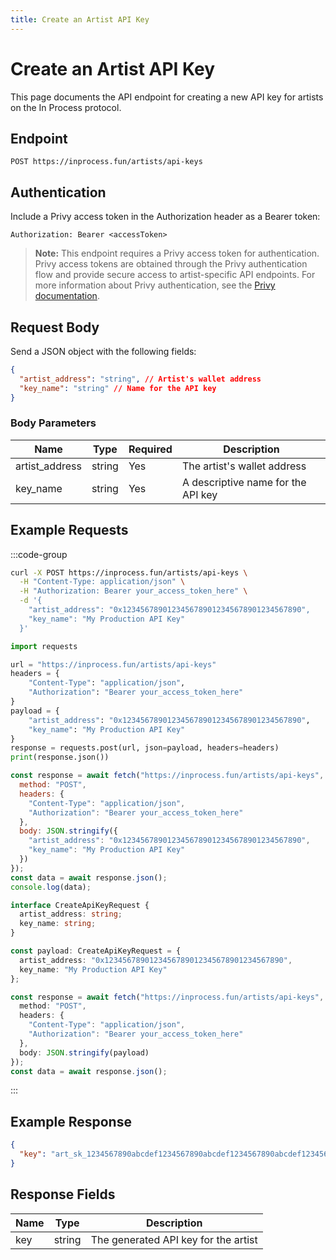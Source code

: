 ```yaml
---
title: Create an Artist API Key
---
```


# Create an Artist API Key

This page documents the API endpoint for creating a new API key for artists on the In Process protocol.

## Endpoint

```http
POST https://inprocess.fun/artists/api-keys
```

## Authentication

Include a Privy access token in the Authorization header as a Bearer token:

```http
Authorization: Bearer <accessToken>
```

> **Note:** This endpoint requires a Privy access token for authentication. Privy access tokens are obtained through the Privy authentication flow and provide secure access to artist-specific API endpoints. For more information about Privy authentication, see the [Privy documentation](https://docs.privy.io/authentication/user-authentication/access-tokens#getting-the-access-token).

## Request Body

Send a JSON object with the following fields:

```json
{
  "artist_address": "string", // Artist's wallet address
  "key_name": "string" // Name for the API key
}
```

### Body Parameters

| Name           | Type   | Required | Description                    |
| -------------- | ------ | -------- | ------------------------------ |
| artist_address | string | Yes      | The artist's wallet address    |
| key_name       | string | Yes      | A descriptive name for the API key |

## Example Requests

:::code-group

```bash [cURL]
curl -X POST https://inprocess.fun/artists/api-keys \
  -H "Content-Type: application/json" \
  -H "Authorization: Bearer your_access_token_here" \
  -d '{
    "artist_address": "0x1234567890123456789012345678901234567890",
    "key_name": "My Production API Key"
  }'
```

```python [Python]
import requests

url = "https://inprocess.fun/artists/api-keys"
headers = {
    "Content-Type": "application/json",
    "Authorization": "Bearer your_access_token_here"
}
payload = {
    "artist_address": "0x1234567890123456789012345678901234567890",
    "key_name": "My Production API Key"
}
response = requests.post(url, json=payload, headers=headers)
print(response.json())
```

```javascript [JavaScript]
const response = await fetch("https://inprocess.fun/artists/api-keys", {
  method: "POST",
  headers: {
    "Content-Type": "application/json",
    "Authorization": "Bearer your_access_token_here"
  },
  body: JSON.stringify({
    "artist_address": "0x1234567890123456789012345678901234567890",
    "key_name": "My Production API Key"
  })
});
const data = await response.json();
console.log(data);
```

```typescript [TypeScript]
interface CreateApiKeyRequest {
  artist_address: string;
  key_name: string;
}

const payload: CreateApiKeyRequest = {
  artist_address: "0x1234567890123456789012345678901234567890",
  key_name: "My Production API Key"
};

const response = await fetch("https://inprocess.fun/artists/api-keys", {
  method: "POST",
  headers: {
    "Content-Type": "application/json",
    "Authorization": "Bearer your_access_token_here"
  },
  body: JSON.stringify(payload)
});
const data = await response.json();
```

:::

## Example Response

```json
{
  "key": "art_sk_1234567890abcdef1234567890abcdef1234567890abcdef1234567890abcdef"
}
```

## Response Fields

| Name | Type   | Description                    |
| ---- | ------ | ------------------------------ |
| key  | string | The generated API key for the artist |
